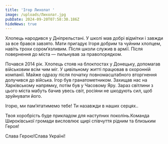 ```yaml
---
title: 'Ігор Лихолат '
image: /uploads/Лихолат.jpg
pubDate: 2024-09-20T07:58:30.186Z
hideNews: true
---
```


Хлопець народився у Дніпрельстані. У школі мав добрі відмітки і завжди за все брався завзято. Мати пригадує Ігоря добрим та чуйним хлопцем, навіть трохи сором’язливим. Після школи служив в армії. Після повернення до міста — пильнував за правопорядком.

Почався 2014 рік. Хлопець стояв на блокпостах у Донецьку, допомагав військовим всім чим міг. У цивільному житті працював в охоронній компанії. Майже одразу після початку повномасштабного вторгнення долучився до війська. Ігор був гранатометником. Захищав нас на Харківському напрямку, потім був у Часовому Яру. Зараз світлини з цього міста мабуть бачив увесь світ, росіяни не шкодують сил, щоб зруйнувати його. 

Ігорю, ми пам’ятатимемо тебе! Ти назавжди в наших серцях..

Твоя хоробрість буде прикладом для наступних поколінь.Команда Широківської громади висловлює щирі співчуття рідним та близьким Героя!

Слава Герою!Слава Україні!


